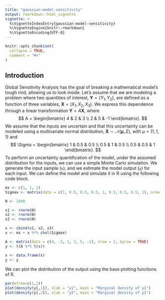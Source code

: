 ```yaml
---
title: "gaussian-model-sensitivity"
output: rmarkdown::html_vignette
vignette: >
  %\VignetteIndexEntry{gaussian-model-sensitivity}
  %\VignetteEngine{knitr::rmarkdown}
  %\VignetteEncoding{UTF-8}
---
```


```r
knitr::opts_chunk$set(
  collapse = TRUE,
  comment = "#>"
)
```

## Introduction

Global Sensitivity Analysis has the goal of breaking a mathematical model's tough rind, allowing us to look inside. 
Let's assume that we are modeling a problem where two quantities of interest, $\mathbf{Y} = \{Y_1, Y_2\}$, are defined as a function of three variables, $\mathbf{X} = (X_1, X_2, X_3)$. We express this dependence through a linear transformation $\mathbf{Y} = A\mathbf{X}$, where 
$$
A = \begin{bmatrix}
      4 & 2 & 3 \\
      2 & 5 & -1 
    \end{bmatrix}.
$$
We assume that the inputs are uncertain and that this uncertainty can be modeled using a multivariate normal distribution, $\mathbf{X} \sim \mathcal{N}(\mathbf{\mu}, \Sigma)$, with $\mu = (1,1,1)$ and 
$$
\Sigma = \begin{bmatrix}
            1 & 0.5 & 0.5 \\
            0.5 & 1 & 0.5 \\
            0.5 & 0.5 & 1
          \end{bmatrix}.
$$
To perform an uncertainty quantification of the model, under the assumed distribution for the inputs, we can use a simple Monte Carlo simulation. We generate the input sample (`x`), and we estimate the model output (`y`) for each input. 
We can define the model and simulate it in R using the following code block.

```r
mx <- c(1, 1, 1)
Sigmax <- matrix(data = c(1, 0.5, 0.5, 0.5, 1, 0.5, 0.5, 0.5, 1), nrow = 3)

N <- 1000

x1 <- rnorm(N)
x2 <- rnorm(N)
x3 <- rnorm(N)

x <- cbind(x1, x2, x3)
x <- mx + x %*% chol(Sigmax)

A <- matrix(data = c(4, -2, 1, 2, 5, -1), nrow = 2, byrow = TRUE)
y <- t(A %*% t(x))

x <- data.frame(x)
y <- y
```
We can plot the distribution of the output using the base plotting functions of R.
```r
par(mfrow=c(1,2))
plot(density(y[,1]), xlab = "y1", main = "Marginal density of y1")
plot(density(y[,2]), xlab = "y2", main = "Marginal density of y2")
```
